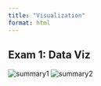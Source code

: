 ```yaml
---
title: "Visualization"
format: html
---
```

## Exam 1: Data Viz {.unnumbered}
![summary1](Data Visualization Basics-1.png)
![summary2](Data-Visualization-Basics-2.png)


